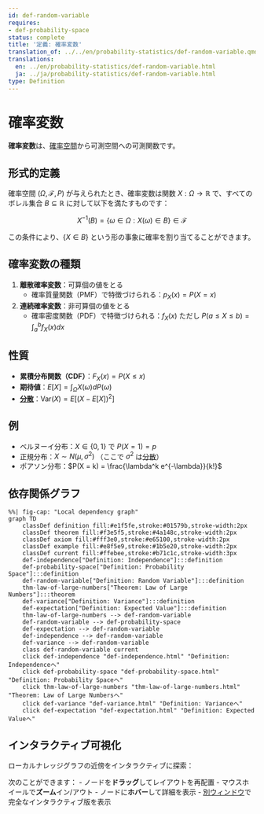 ```yaml
---
id: def-random-variable
requires:
- def-probability-space
status: complete
title: '定義: 確率変数'
translation_of: ../../en/probability-statistics/def-random-variable.qmd
translations:
  en: ../en/probability-statistics/def-random-variable.html
  ja: ../ja/probability-statistics/def-random-variable.html
type: Definition
---
```


# 確率変数 {#def-random-variable}

**確率変数**は、[確率空間](def-probability-space.qmd)から可測空間への可測関数です。

## 形式的定義

確率空間 $(\Omega, \mathcal{F}, P)$ が与えられたとき、確率変数は関数 $X: \Omega \to \mathbb{R}$ で、すべてのボレル集合 $B \subseteq \mathbb{R}$ に対して以下を満たすものです：

$$X^{-1}(B) = \{\omega \in \Omega : X(\omega) \in B\} \in \mathcal{F}$$

この条件により、$\{X \in B\}$ という形の事象に確率を割り当てることができます。

## 確率変数の種類

1. **離散確率変数**：可算個の値をとる
   - 確率質量関数（PMF）で特徴づけられる：$p_X(x) = P(X = x)$

2. **連続確率変数**：非可算個の値をとる
   - 確率密度関数（PDF）で特徴づけられる：$f_X(x)$ ただし $P(a \leq X \leq b) = \int_a^b f_X(x) dx$

## 性質

- **累積分布関数（CDF）**：$F_X(x) = P(X \leq x)$
- **期待値**：$E[X] = \int_{\Omega} X(\omega) dP(\omega)$
- **[分散](def-variance.qmd)**：$\text{Var}(X) = E[(X - E[X])^2]$

## 例

- ベルヌーイ分布：$X \in \{0, 1\}$ で $P(X = 1) = p$
- 正規分布：$X \sim N(\mu, \sigma^2)$ （ここで $\sigma^2$ は[分散](def-variance.qmd)）
- ポアソン分布：$P(X = k) = \frac{\lambda^k e^{-\lambda}}{k!}$

## 依存関係グラフ

```mermaid
%%| fig-cap: "Local dependency graph"
graph TD
    classDef definition fill:#e1f5fe,stroke:#01579b,stroke-width:2px
    classDef theorem fill:#f3e5f5,stroke:#4a148c,stroke-width:2px
    classDef axiom fill:#fff3e0,stroke:#e65100,stroke-width:2px
    classDef example fill:#e8f5e9,stroke:#1b5e20,stroke-width:2px
    classDef current fill:#ffebee,stroke:#b71c1c,stroke-width:3px
    def-independence["Definition: Independence"]:::definition
    def-probability-space["Definition: Probability Space"]:::definition
    def-random-variable["Definition: Random Variable"]:::definition
    thm-law-of-large-numbers["Theorem: Law of Large Numbers"]:::theorem
    def-variance["Definition: Variance"]:::definition
    def-expectation["Definition: Expected Value"]:::definition
    thm-law-of-large-numbers --> def-random-variable
    def-random-variable --> def-probability-space
    def-expectation --> def-random-variable
    def-independence --> def-random-variable
    def-variance --> def-random-variable
    class def-random-variable current
    click def-independence "def-independence.html" "Definition: Independenceへ"
    click def-probability-space "def-probability-space.html" "Definition: Probability Spaceへ"
    click thm-law-of-large-numbers "thm-law-of-large-numbers.html" "Theorem: Law of Large Numbersへ"
    click def-variance "def-variance.html" "Definition: Varianceへ"
    click def-expectation "def-expectation.html" "Definition: Expected Valueへ"
```

## インタラクティブ可視化

ローカルナレッジグラフの近傍をインタラクティブに探索：

::: {.graph-viz data-id="def-random-variable" data-width="700" data-height="500"}
:::

次のことができます：
- ノードを**ドラッグ**してレイアウトを再配置
- マウスホイールで**ズーム**イン/アウト
- ノードに**ホバー**して詳細を表示
- [別ウィンドウ](../../output/interactive/def-random-variable.html){target="_blank"}で完全なインタラクティブ版を表示
